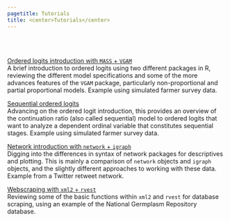 ```yaml
---
pagetitle: Tutorials
title: <center>Tutorials</center>
---
```


<br>
<br>

[Ordered logits introduction with `MASS` + `VGAM`](ol.partialprop.html)  
A brief introduction to ordered logits using two different packages in R, reviewing the different model specifications and some of the more advances features of the `VGAM` package, particularly non-proportional and partial proportional models. Example using simulated farmer survey data.  

[Sequential ordered logits](ol.sequential.html)  
Advancing on the ordered logit introduction, this provides an overview of the continuation ratio (also called sequential) model to ordered logits that want to analyze a dependent ordinal variable that constitutes sequential stages. Example using simulated farmer survey data.  

[Network introduction with `network` + `igraph`](network.intro.html)  
Digging into the differences in syntax of network packages for descriptives and plotting. This is mainly a comparison of `network` objects and `igraph` objects, and the slightly different approaches to working with these data. Example from a Twitter retweet network.  

[Webscraping with `xml2` + `rvest`](tutorials/web.scraping.rvest.html)  
Reviewing some of the basic functions within `xml2` and `rvest` for database scraping, using an example of the National Germplasm Repository database.  